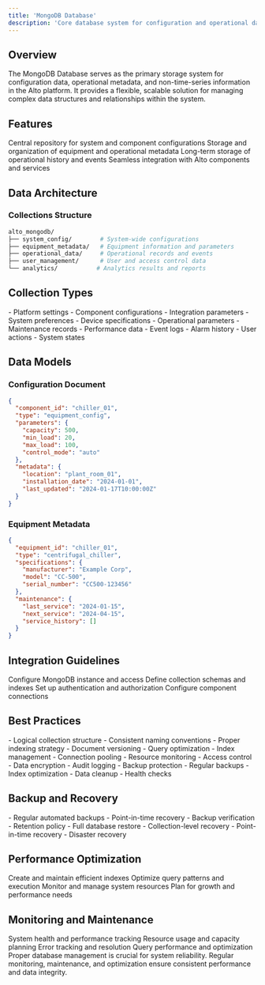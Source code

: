```yaml
---
title: 'MongoDB Database'
description: 'Core database system for configuration and operational data storage'
---
```


## Overview

The MongoDB Database serves as the primary storage system for configuration data, operational metadata, and non-time-series information in the Alto platform. It provides a flexible, scalable solution for managing complex data structures and relationships within the system.

## Features

<CardGroup cols={2}>
  <Card title="Configuration Storage" icon="gear">
    Central repository for system and component configurations
  </Card>
  <Card title="Metadata Management" icon="database">
    Storage and organization of equipment and operational metadata
  </Card>
  <Card title="Historical Records" icon="clock-rotate-left">
    Long-term storage of operational history and events
  </Card>
  <Card title="Data Integration" icon="plug">
    Seamless integration with Alto components and services
  </Card>
</CardGroup>

## Data Architecture

### Collections Structure

```bash
alto_mongodb/
├── system_config/        # System-wide configurations
├── equipment_metadata/   # Equipment information and parameters
├── operational_data/     # Operational records and events
├── user_management/      # User and access control data
└── analytics/           # Analytics results and reports
```

## Collection Types

<AccordionGroup>
  <Accordion title="System Configuration">
    - Platform settings
    - Component configurations
    - Integration parameters
    - System preferences
  </Accordion>
  
  <Accordion title="Equipment Data">
    - Device specifications
    - Operational parameters
    - Maintenance records
    - Performance data
  </Accordion>
  
  <Accordion title="Operational Records">
    - Event logs
    - Alarm history
    - User actions
    - System states
  </Accordion>
</AccordionGroup>

## Data Models

### Configuration Document

```json
{
  "component_id": "chiller_01",
  "type": "equipment_config",
  "parameters": {
    "capacity": 500,
    "min_load": 20,
    "max_load": 100,
    "control_mode": "auto"
  },
  "metadata": {
    "location": "plant_room_01",
    "installation_date": "2024-01-01",
    "last_updated": "2024-01-17T10:00:00Z"
  }
}
```

### Equipment Metadata

```json
{
  "equipment_id": "chiller_01",
  "type": "centrifugal_chiller",
  "specifications": {
    "manufacturer": "Example Corp",
    "model": "CC-500",
    "serial_number": "CC500-123456"
  },
  "maintenance": {
    "last_service": "2024-01-15",
    "next_service": "2024-04-15",
    "service_history": []
  }
}
```

## Integration Guidelines

<Steps>
  <Step title="Database Setup">
    Configure MongoDB instance and access
  </Step>
  <Step title="Schema Design">
    Define collection schemas and indexes
  </Step>
  <Step title="Access Control">
    Set up authentication and authorization
  </Step>
  <Step title="Integration">
    Configure component connections
  </Step>
</Steps>

## Best Practices

<CardGroup cols={2}>
  <Card title="Data Organization" icon="folder-tree">
    - Logical collection structure
    - Consistent naming conventions
    - Proper indexing strategy
    - Document versioning
  </Card>
  <Card title="Performance" icon="gauge">
    - Query optimization
    - Index management
    - Connection pooling
    - Resource monitoring
  </Card>
  <Card title="Security" icon="shield">
    - Access control
    - Data encryption
    - Audit logging
    - Backup protection
  </Card>
  <Card title="Maintenance" icon="wrench">
    - Regular backups
    - Index optimization
    - Data cleanup
    - Health checks
  </Card>
</CardGroup>

## Backup and Recovery

<AccordionGroup>
  <Accordion title="Backup Strategy">
    - Regular automated backups
    - Point-in-time recovery
    - Backup verification
    - Retention policy
  </Accordion>
  
  <Accordion title="Recovery Procedures">
    - Full database restore
    - Collection-level recovery
    - Point-in-time recovery
    - Disaster recovery
  </Accordion>
</AccordionGroup>

## Performance Optimization

<Steps>
  <Step title="Index Optimization">
    Create and maintain efficient indexes
  </Step>
  <Step title="Query Optimization">
    Optimize query patterns and execution
  </Step>
  <Step title="Resource Management">
    Monitor and manage system resources
  </Step>
  <Step title="Scaling Strategy">
    Plan for growth and performance needs
  </Step>
</Steps>

## Monitoring and Maintenance

<CardGroup cols={2}>
  <Card title="Health Monitoring" icon="heart-pulse">
    System health and performance tracking
  </Card>
  <Card title="Resource Tracking" icon="chart-line">
    Resource usage and capacity planning
  </Card>
  <Card title="Error Management" icon="triangle-exclamation">
    Error tracking and resolution
  </Card>
  <Card title="Performance Analysis" icon="magnifying-glass-chart">
    Query performance and optimization
  </Card>
</CardGroup>

<Note>
  Proper database management is crucial for system reliability. Regular monitoring, maintenance, and optimization ensure consistent performance and data integrity.
</Note> 